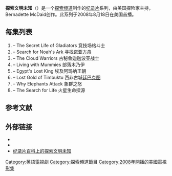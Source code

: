 {{Infobox television |
 | show_name = 探索文明未知<br>Into the Unknown with Josh Bernstein
 | image = [[Image:JoshBernsteinIntoTheUnknown.jpg|200px]]
 | caption = Series DVD cover
 | format = [[纪录片|纪录片]]
 | runtime = Episode 1 & 2: 60 mins<br>Episode 3: 120 mins
 | creator = 
 | composer = 
 | starring = {{le|贾许·伯恩斯坦|Josh Bernstein}}
 | narrated = 贾许·伯恩斯坦
 | country = 美国
 | network = [[探索频道|探索频道]]
 | first_aired = 2008年8月18日
 | last_aired =  2010年9月30日
 | num_episodes = 8
 }}

'''探索文明未知'''（{{lang-en|''Into the Unknown with Josh Bernstein''}}）是一个[[探索频道|探索频道]]制作的[[纪录片|纪录片]]系列，由美国探险家{{le|贾许·伯恩斯坦|Josh Bernstein}}主持，Bernadette McDaid创作。此系列于2008年8月18日在美国首播。

== 每集列表 ==
#– The Secret Life of Gladiators 竞技场格斗士
#– Search for Noah's Ark 寻找[[诺亚方舟|诺亚方舟]]
#– The Cloud Warriors 古秘鲁迦迦波亚战士
#– Living with Mummies 部落木乃伊
#– Egypt's Lost King 埃及阿玛纳王朝
#– Lost Gold of Timbuktu 西非古城[[廷巴克图|廷巴克图]]
#– Why Elephants Attack 象群之怒
#– The Search for Life 火星生命探源

==参考文献==
{{Reflist}}

==外部链接==
* {{Official website|http://dsc.discovery.com/tv/josh-bernstein/josh-bernstein.html}}
* {{IMDB title|1267228}}
* [http://wiki.jlpzj.net/view/Into_the_Unknown_with_Josh_Bernstein%E3%80%8A%E6%8E%A2%E7%B4%A2%E6%96%87%E6%98%8E%E6%9C%AA%E7%9F%A5%E3%80%8B 纪录片百科上的探索文明未知]{{dead link|date=2018年3月 |bot=InternetArchiveBot |fix-attempted=yes }}

{{DEFAULTSORT:Into the Unknown with Josh Bernstein}}
[[Category:英語電視劇|Category:英語電視劇]]
[[Category:探索頻道節目|Category:探索頻道節目]]
[[Category:2008年開播的美國電視影集|Category:2008年開播的美國電視影集]]